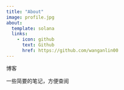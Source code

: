 ```yaml
---
title: "About"
image: profile.jpg
about:
  template: solana
  links:
    - icon: github
      text: Github
      href: https://github.com/wanganlin00
---
```


博客

一些简要的笔记，方便查阅
